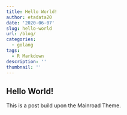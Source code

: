 ```yaml
---
title: Hello World!
author: etadata20
date: '2020-06-07'
slug: hello-world
url: /blog/
categories:
  - golang
tags:
  - R Markdown
description: ''
thumbnail: ''
---
```


## Hello World!

This is a post build upon the Mainroad Theme.